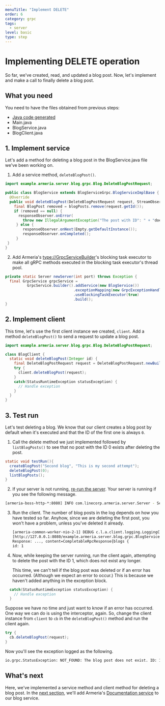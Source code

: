```yaml
---
menuTitle: "Implement DELETE"
order: 6
category: grpc
tags:
  - server
level: basic
type: step
---
```


# Implementing DELETE operation

So far, we've created, read, and updated a blog post. Now, let's implement 
and make a call to finally delete a blog post.

<TutorialSteps current={6} />

## What you need

You need to have the files obtained from previous steps:

- [Java code generated](/tutorials/grpc/blog/define-service#compile-proto-file)
- Main.java
- BlogService.java
- BlogClient.java

## 1. Implement service

Let's add a method for deleting a blog post in the BlogService.java file we've been working on.

1. Add a service method, `deleteBlogPost()`.
```java filename=BlogService.java
import example.armeria.server.blog.grpc.Blog.DeleteBlogPostRequest;

public class BlogService extends BlogServiceGrpc.BlogServiceImplBase {
  @Override
  public void deleteBlogPost(DeleteBlogPostRequest request, StreamObserver<Empty> responseObserver) {
    final BlogPost removed = blogPosts.remove(request.getId());
    if (removed == null) {
      responseObserver.onError(
        throw new IllegalArgumentException("The post with ID": " + "does not exist");
     } else {
        responseObserver.onNext(Empty.getDefaultInstance());
        responseObserver.onCompleted();
     }
 }
}
```
2. Add Armeria's <type://GrpcServiceBuilder>'s blocking task executor to make all gRPC methods executed in the blocking task executor's thread pool.
```java filename=Main.java
private static Server newServer(int port) throws Exception {
  final GrpcService grpcService =
          GrpcService.builder().addService(new BlogService())
                               .exceptionMapping(new GrpcExceptionHandler())
                               .useBlockingTaskExecutor(true)
                               .build();
}
```

## 2. Implement client

This time, let's use the first client instance we created, `client`. Add a 
method `deleteBlogPost()` to send a request to update a blog post.

```java filename=BlogClient.java
import example.armeria.server.blog.grpc.Blog.DeleteBlogPostRequest;

class BlogClient {
  static void deleteBlogPost(Integer id) {
    final DeleteBlogPostRequest request = DeleteBlogPostRequest.newBuilder().setId(id).build();
    try {
      client.deleteBlogPost(request);
    }
    catch(StatusRuntimeException statusException) { 
      // Handle exception
    }
  }
}
```

## 3. Test run

Let's test deleting a blog. We know that our client creates a blog post by default when it's executed and that the ID of the first one is always `0`.

1. Call the delete method we just implemented followed by `listBlogPosts()` to see that no post with the ID 0 exists after deleting the post.
  ```java filename=BlogClient.java
  static void testRun(){
    createBlogPost("Second blog", "This is my second attempt");
    deleteBlogPost(0);
    listBlogPosts();
  }
  ```
2. If your server is not running, [re-run the server](/tutorials/grpc/blog/run-service#3-serve-the-service). Your server is running if you see the following message.
  ```bash
  [armeria-boss-http-*:8080] INFO com.linecorp.armeria.server.Server - Serving HTTP at /[0:0:0:0:0:0:0:0]:8080 - http://127.0.0.1:8080/
  ```
3. Run the client. The number of blog posts in the log depends on how you have tested so far. Anyhow, since we are deleting the first post, you won't have a problem, unless you've deleted it already.
   ```bash
   [armeria-common-worker-nio-2-1] DEBUG c.l.a.client.logging.LoggingClient - [creqId=8573ef34, ... 
   [http://127.0.0.1:8080/example.armeria.server.blog.grpc.BlogService/ListBlogPosts#POST] 
   Response: ..., content=CompletableRpcResponse{blogs {
   id: 1
   ```
4. Now, while keeping the server running, run the client again, attempting to delete the post with the ID 1, which does not exist any longer.

   This time, we can't tell if the blog post was deleted or if an error has occurred. (Although we expect an error to occur.) This is because we haven't added anything in the exception block.
  ```java filename=BlogClient.java
    catch(StatusRuntimeException statusException) { 
      // Handle exception
    }
  ```
   Suppose we have no time and just want to know if an error has occurred. One way we can do is using the interceptor, again. So, change the client instance from `client` to `cb` in the `deleteBlogPost()` method and run the client again.

   ```java filename=BlogClient.java
   try {
     cb.deleteBlogPost(request);
   }
   ```
   
   Now you'll see the exception logged as the following.
   ```bash
   io.grpc.StatusException: NOT_FOUND: The blog post does not exist. ID: 100
   ```

## What's next

Here, we've implemented a service method and client method for deleting a blog post. In the [next section](/tutorials/grpc/blog/add-docservice), we'll add Armeria's [Documentation service](/docs/server-docservice) to our blog service.

<TutorialSteps current={6} />
